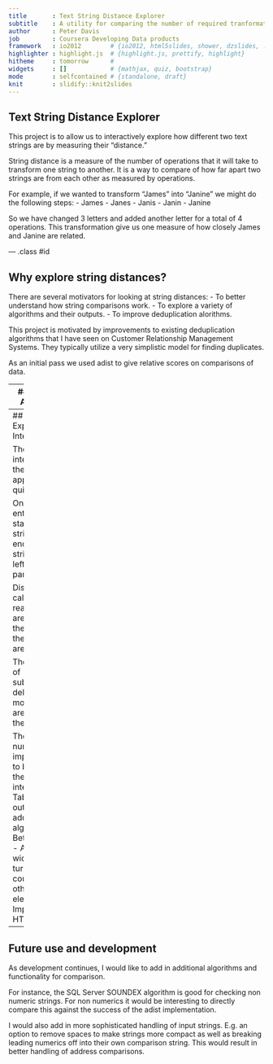```yaml
---
title       : Text String Distance Explorer
subtitle    : A utility for comparing the number of required tranformations to match text strings
author      : Peter Davis 
job         : Coursera Developing Data products
framework   : io2012        # {io2012, html5slides, shower, dzslides, ...}
highlighter : highlight.js  # {highlight.js, prettify, highlight}
hitheme     : tomorrow      # 
widgets     : []            # {mathjax, quiz, bootstrap}
mode        : selfcontained # {standalone, draft}
knit        : slidify::knit2slides
---
```


## Text String Distance Explorer
This project is to allow us to interactively explore how different two text strings are by measuring their "distance."

String distance is a measure of the number of operations that it will take to transform one string to another. It is a way to compare of how far apart two strings are from each other as measured by operations.   

For example, if we wanted to transform "James" into "Janine" we might do the following steps:
- James
- Janes
- Janis
- Janin
- Janine

So we have changed 3 letters and added another letter for a total of 4 operations.  This transformation give us one measure of how closely James and Janine are related.


--- .class #id 

## Why explore string distances?

There are several motivators for looking at string distances:
- To better understand how string comparisons work.
- To explore a variety of algorithms and their outputs.
- To improve deduplication alorithms.

This project is motivated by improvements to existing deduplication algorithms that I have seen on Customer Relationship Management Systems.  They typically utilize a very simplistic model for finding duplicates. 

As an initial pass we used adist to give relative scores on comparisons of data.  


---
## Primary Algorithm

For this first build of the application, we are using the adist algorithm. The two primary parameters of adist are the strings to compare, other parameters are optional.

An example of the algorithm in action:

```r
adist("James","Janine", partial = FALSE)
```

The counts for each operation (insert, delete and substution) are:
```r
drop(attr(adist("James", "Janine", counts = TRUE), "counts"))
```



---
## Exploration Interface

The initial interface for the application is quite simple.  

One may enter a starting text string and an ending text string in the left hand panel.

Distances are calculated in real time and are shown to the right of the input area.  

The number of substitutions, deletions and modifications are shown to the end user.  

There are a number of improvements to be made to the simplified interface:
- Tabbed output for additional algorithms
- Better layouts
- Additional widgets for turning on/off counts or other elements
- Improved HTML output



---
## Future use and development

As development continues, I would like to add in additional algorithms and functionality for comparison.

For instance, the SQL Server SOUNDEX algorithm is good for checking non numeric strings.  For non numerics it would be interesting to directly compare this against the success of the adist implementation.

I would also add in more sophisticated handling of input strings.  E.g. an option to remove spaces to make strings more compact as well as breaking leading numerics off into their own comparison string.  This would result in better handling of address comparisons.  



